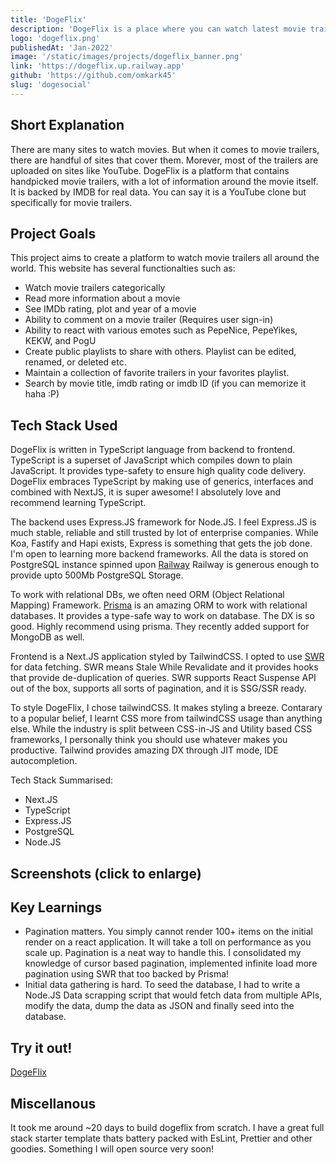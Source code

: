 ```yaml
---
title: 'DogeFlix'
description: 'DogeFlix is a place where you can watch latest movie trailers. Create playlists, share playlists and browse through 100s of movie trailers.'
logo: 'dogeflix.png'
publishedAt: 'Jan-2022'
image: '/static/images/projects/dogeflix_banner.png'
link: 'https://dogeflix.up.railway.app'
github: 'https://github.com/omkark45'
slug: 'dogesocial'
---
```


## Short Explanation

There are many sites to watch movies. But when it comes to movie trailers, there are handful of sites that cover them.
Morever, most of the trailers are uploaded on sites like YouTube. DogeFlix is a platform that contains handpicked movie trailers, with a
lot of information around the movie itself. It is backed by IMDB for real data. You can say it is a YouTube clone but specifically for movie trailers.

## Project Goals

This project aims to create a platform to watch movie trailers all around the world. This website has several functionalties such as:

- Watch movie trailers categorically
- Read more information about a movie
- See IMDb rating, plot and year of a movie
- Ability to comment on a movie trailer (Requires user sign-in)
- Ability to react with various emotes such as PepeNice, PepeYikes, KEKW, and PogU
- Create public playlists to share with others. Playlist can be edited, renamed, or deleted etc.
- Maintain a collection of favorite trailers in your favorites playlist.
- Search by movie title, imdb rating or imdb ID (if you can memorize it haha :P)

## Tech Stack Used

DogeFlix is written in TypeScript language from backend to frontend. TypeScript is a superset of JavaScript which compiles down
to plain JavaScript. It provides type-safety to ensure high quality code delivery. DogeFlix embraces TypeScript by making use of generics,
interfaces and combined with NextJS, it is super awesome! I absolutely love and recommend learning TypeScript.

The backend uses Express.JS framework for Node.JS. I feel Express.JS is much stable, reliable and still trusted by lot of enterprise companies.
While Koa, Fastify and Hapi exists, Express is something that gets the job done. I'm open to learning more backend frameworks.
All the data is stored on PostgreSQL instance spinned upon [Railway](https://railway.app)
Railway is generous enough to provide upto 500Mb PostgreSQL Storage.

To work with relational DBs, we often need ORM (Object Relational Mapping) Framework. [Prisma](https://prisma.io) is an amazing ORM
to work with relational databases. It provides a type-safe way to work on database. The DX is so good. Highly recommend using
prisma. They recently added support for MongoDB as well.

Frontend is a Next.JS application styled by TailwindCSS. I opted to use [SWR](https://swr.vercel.app) for
data fetching. SWR means Stale While Revalidate and it provides hooks that provide de-duplication of
queries. SWR supports React Suspense API out of the box, supports all sorts of pagination, and it is SSG/SSR
ready.

To style DogeFlix, I chose tailwindCSS. It makes styling a breeze. Contarary to a popular belief,
I learnt CSS more from tailwindCSS usage than anything else. While the industry is split between
CSS-in-JS and Utility based CSS frameworks, I personally think you should use whatever
makes you productive. Tailwind provides amazing DX through JIT mode, IDE autocompletion.

Tech Stack Summarised:

- Next.JS
- TypeScript
- Express.JS
- PostgreSQL
- Node.JS

## Screenshots (click to enlarge)

<SplitImage>
  <Split>
    <LightBoxImage
      alt={`My computer desk`}
      src={'/static/images/projects/dogeflix/1.png'}
      width={1280}
      height={720}
      priority
      objectFit="cover"
    />
    <LightBoxImage
      alt={`My computer desk`}
      src={'/static/images/projects/dogeflix/2.png'}
      width={1280}
      height={720}
      priority
      objectFit="cover"
    />
  </Split>
  <Split>
    <LightBoxImage
      alt={`My computer desk`}
      src={'/static/images/projects/dogeflix/4.png'}
      width={1280}
      height={720}
      priority
      objectFit="cover"
    />
    <LightBoxImage
      alt={`My computer desk`}
      src={'/static/images/projects/dogeflix/3.png'}
      width={1280}
      height={720}
      priority
      objectFit="cover"
    />
  </Split>
</SplitImage>
<div style={{ marginTop: '1rem' }}>
  <LightBoxImage
    alt={`Website Mockup`}
    src={`/static/images/projects/dogeflix/6.png`}
    width={1920}
    height={900}
  />
</div>

## Key Learnings

- Pagination matters. You simply cannot render 100+ items on the initial render on a react application. It will
  take a toll on performance as you scale up. Pagination is a neat way to handle this.
  I consolidated my knowledge of cursor based pagination, implemented infinite load more pagination using SWR
  that too backed by Prisma!
- Initial data gathering is hard. To seed the database, I had to write a Node.JS Data scrapping
  script that would fetch data from multiple APIs, modify the data, dump the data as JSON and finally
  seed into the database.

## Try it out!

[DogeFlix](https://dogeflix.up.railway.app)

## Miscellanous

It took me around ~20 days to build dogeflix from scratch. I have a great full stack starter
template thats battery packed with EsLint, Prettier and other goodies. Something I will open
source very soon!
